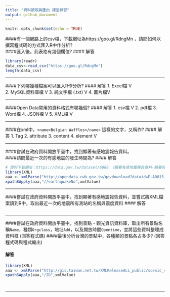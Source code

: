 ---
title: "資料讀取與匯出 課堂練習"
output: github_document
---

```{r setup, include=FALSE}
knitr::opts_chunk$set(echo = TRUE)
```

####有一個網路上的csv檔，下載網址為https://goo.gl/RdngMn ，請問如何以撰寫程式碼的方式匯入R中作分析? <br/>
####匯入後，此表格有幾個欄位?
#### 解答

```{r q1}
library(readr)
data_csv<-read_csv("https://goo.gl/RdngMn")
length(data_csv)
```
<hr/>

####下列哪幾種檔案可以匯入R作分析?
#### 解答
1. Excel檔 V  
2. MySQL資料庫檔 V
3. 純文字檔 (.txt) V
4. 圖片檔V

<hr/>


####Open Data常用的資料格式有哪幾個?
#### 解答
1. csv檔 V
2. pdf檔
3. Word檔
4. JSON檔 V
5. XML檔 V

<hr/>

####在xml中，```<name>Belgian Waffles</name>``` 這樣的文字，又稱作?
#### 解答
1. Tag 
2. attribute
3. content
4. element V

<hr/>

####嘗試在政府資料開放平臺中，找到顯著有感地震報告資料。<br/>
####請問最近一次的有感地震的發生時間為?
#### 解答
```{r q2}
# 資料下載網址：https://data.gov.tw/dataset/6068　（顯著有感地震報告資料-顯著有感地震報告）
library(XML)
aaa <- xmlParse("http://opendata.cwb.gov.tw/govdownload?dataid=E-A0015-001R&authorizationkey=rdec-key-123-45678-011121314")
xpathSApply(aaa,"//earthquakeNo",xmlValue)
```
<hr/>

####嘗試在政府資料開放平臺中，找到顯著有感地震報告資料，並嘗試將XML檔案讀到R中，取出最近一次的地震所有測站的名稱與震度資料
#### 解答
```{r q3}

  
```
<hr/>

####嘗試在政府資料開放平臺中，找到景點 - 觀光資訊資料庫，取出所有景點名稱```Name```，種類```Orgclass```，地址```Add```，以及開放時間```Opentime```，並將這些資料整理成資料框 (回答程式碼)
####最後分析台灣的景點中，各種類的景點各占多少? (回答程式碼與程式輸出)

#### 解答
```{r q4}
library(XML)
aaa <- xmlParse("http://gis.taiwan.net.tw/XMLReleaseALL_public/scenic_spot_C_f.xml")
xpathSApply(aaa,"/ID",xmlValue)

  
```
<hr/>